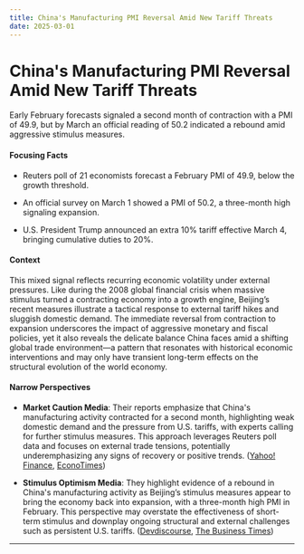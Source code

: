 ```yaml
---
title: China's Manufacturing PMI Reversal Amid New Tariff Threats
date: 2025-03-01
---
```


# China's Manufacturing PMI Reversal Amid New Tariff Threats

Early February forecasts signaled a second month of contraction with a PMI of 49.9, but by March an official reading of 50.2 indicated a rebound amid aggressive stimulus measures.

#### Focusing Facts

- Reuters poll of 21 economists forecast a February PMI of 49.9, below the growth threshold.

- An official survey on March 1 showed a PMI of 50.2, a three-month high signaling expansion.

- U.S. President Trump announced an extra 10% tariff effective March 4, bringing cumulative duties to 20%.

#### Context

This mixed signal reflects recurring economic volatility under external pressures. Like during the 2008 global financial crisis when massive stimulus turned a contracting economy into a growth engine, Beijing’s recent measures illustrate a tactical response to external tariff hikes and sluggish domestic demand. The immediate reversal from contraction to expansion underscores the impact of aggressive monetary and fiscal policies, yet it also reveals the delicate balance China faces amid a shifting global trade environment—a pattern that resonates with historical economic interventions and may only have transient long-term effects on the structural evolution of the world economy.

#### Narrow Perspectives

- **Market Caution Media**: Their reports emphasize that China's manufacturing activity contracted for a second month, highlighting weak domestic demand and the pressure from U.S. tariffs, with experts calling for further stimulus measures. This approach leverages Reuters poll data and focuses on external trade tensions, potentially underemphasizing any signs of recovery or positive trends. ([Yahoo! Finance](https://ca.finance.yahoo.com/news/chinas-manufacturing-activity-set-contract-031736158.html), [EconoTimes](https://econotimes.com/Chinas-Factory-Activity-Contracts-Again-as-US-Tariffs-Add-Pressure-1703307))

- **Stimulus Optimism Media**: They highlight evidence of a rebound in China's manufacturing activity as Beijing’s stimulus measures appear to bring the economy back into expansion, with a three-month high PMI in February. This perspective may overstate the effectiveness of short-term stimulus and downplay ongoing structural and external challenges such as persistent U.S. tariffs. ([Devdiscourse](https://www.devdiscourse.com/article/business/3282230-chinas-manufacturing-rebound-stimulus-sparks-hope-amid-trade-tensions), [The Business Times](https://www.businesstimes.com.sg/international/global/chinas-february-manufacturing-activity-hits-three-month-high))

---
